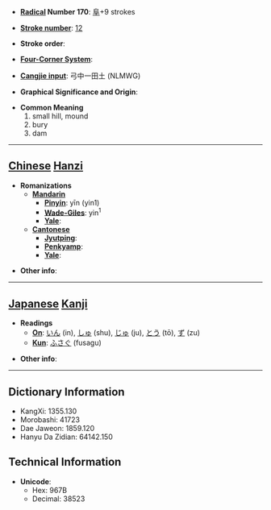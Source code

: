 * '''[[Wiktionary:Chinese radical index| Radical]] Number 170''': [[Wiktionary:Chinese radical index 阜|阜]]+9 strokes

* '''[[Wiktionary:Chinese total strokes index|Stroke number]]''': [[Wiktionary:Chinese total strokes index 12|12]]

* '''Stroke order''': 

* '''[[Wiktionary:Chinese four corner index|Four-Corner System]]''': 

* '''[[Wiktionary:Chinese Cangjie index|Cangjie input]]''': 弓中一田土 (NLMWG)

* '''Graphical Significance and Origin''': 

* '''Common Meaning'''
*#small hill, mound
*# bury
*# dam


----

== [[Chinese]] [[Hanzi]] ==

* '''Romanizations'''
** '''[[Mandarin]]'''
*** '''[[Pinyin]]''': yīn (yin1)
*** '''[[Wade-Giles]]''': yin<sup>1</sup>
*** '''[[Yale]]''': 
** '''[[Cantonese]]'''
*** '''[[Jyutping]]''':
*** '''[[Penkyamp]]''': 
*** '''[[Yale]]''': 

* '''Other info''': 

----

== [[Japanese]] [[Kanji]] ==

* '''Readings'''
** '''[[On]]''': [[いん]] (in), [[しゅ]] (shu), [[じゅ]] (ju), [[とう]] (tō), [[ず]] (zu)
** '''[[Kun]]''': [[ふさぐ]] (fusagu)

* '''Other info''':  

----

== Dictionary Information ==

* KangXi: 1355.130
* Morobashi: 41723
* Dae Jaweon: 1859.120
* Hanyu Da Zidian: 64142.150

== Technical Information ==

* '''Unicode''':
** Hex: 967B
** Decimal: 38523